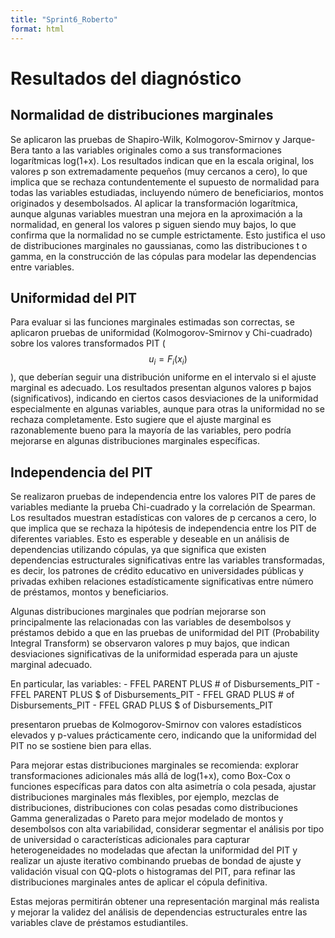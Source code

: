 ---
title: "Sprint6_Roberto"
format: html
---

# Resultados del diagnóstico

## Normalidad de distribuciones marginales

Se aplicaron las pruebas de Shapiro-Wilk, Kolmogorov-Smirnov y Jarque-Bera tanto a las variables originales como a sus transformaciones logarítmicas log(1+x). Los resultados indican que en la escala original, los valores p son extremadamente pequeños (muy cercanos a cero), lo que implica que se rechaza contundentemente el supuesto de normalidad para todas las variables estudiadas, incluyendo número de beneficiarios, montos originados y desembolsados. Al aplicar la transformación logarítmica, aunque algunas variables muestran una mejora en la aproximación a la normalidad, en general los valores p siguen siendo muy bajos, lo que confirma que la normalidad no se cumple estrictamente. Esto justifica el uso de distribuciones marginales no gaussianas, como las distribuciones t o gamma, en la construcción de las cópulas para modelar las dependencias entre variables.

## Uniformidad del PIT

Para evaluar si las funciones marginales estimadas son correctas, se aplicaron pruebas de uniformidad (Kolmogorov-Smirnov y Chi-cuadrado) sobre los valores transformados PIT ($$u_i = F_i(x_i)$$), que deberían seguir una distribución uniforme en el intervalo si el ajuste marginal es adecuado. Los resultados presentan algunos valores p bajos (significativos), indicando en ciertos casos desviaciones de la uniformidad especialmente en algunas variables, aunque para otras la uniformidad no se rechaza completamente. Esto sugiere que el ajuste marginal es razonablemente bueno para la mayoría de las variables, pero podría mejorarse en algunas distribuciones marginales específicas.

## Independencia del PIT

Se realizaron pruebas de independencia entre los valores PIT de pares de variables mediante la prueba Chi-cuadrado y la correlación de Spearman. Los resultados muestran estadísticas con valores de p cercanos a cero, lo que implica que se rechaza la hipótesis de independencia entre los PIT de diferentes variables. Esto es esperable y deseable en un análisis de dependencias utilizando cópulas, ya que significa que existen dependencias estructurales significativas entre las variables transformadas, es decir, los patrones de crédito educativo en universidades públicas y privadas exhiben relaciones estadísticamente significativas entre número de préstamos, montos y beneficiarios.

Algunas distribuciones marginales que podrían mejorarse son principalmente las relacionadas con las variables de desembolsos y préstamos debido a que en las pruebas de uniformidad del PIT (Probability Integral Transform) se observaron valores p muy bajos, que indican desviaciones significativas de la uniformidad esperada para un ajuste marginal adecuado.

En particular, las variables:
- FFEL PARENT PLUS # of Disbursements_PIT
- FFEL PARENT PLUS $ of Disbursements_PIT
- FFEL GRAD PLUS # of Disbursements_PIT
- FFEL GRAD PLUS $ of Disbursements_PIT

presentaron pruebas de Kolmogorov-Smirnov con valores estadísticos elevados y p-values prácticamente cero, indicando que la uniformidad del PIT no se sostiene bien para ellas.

Para mejorar estas distribuciones marginales se recomienda: explorar transformaciones adicionales más allá de log(1+x), como Box-Cox o funciones específicas para datos con alta asimetría o cola pesada, ajustar distribuciones marginales más flexibles, por ejemplo, mezclas de distribuciones, distribuciones con colas pesadas como distribuciones Gamma generalizadas o Pareto para mejor modelado de montos y desembolsos con alta variabilidad, considerar segmentar el análisis por tipo de universidad o características adicionales para capturar heterogeneidades no modeladas que afectan la uniformidad del PIT y realizar un ajuste iterativo combinando pruebas de bondad de ajuste y validación visual con QQ-plots o histogramas del PIT, para refinar las distribuciones marginales antes de aplicar el cópula definitiva.

Estas mejoras permitirán obtener una representación marginal más realista y mejorar la validez del análisis de dependencias estructurales entre las variables clave de préstamos estudiantiles.
